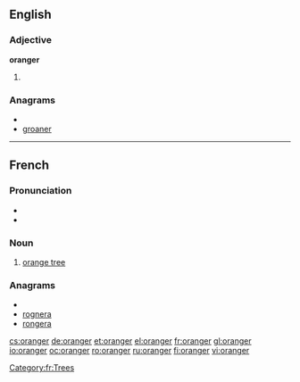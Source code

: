 ==English==

===Adjective===
'''oranger'''

# {{comparative of|[[orange]]}}

===Anagrams===
* {{alphagram|aegnorr}}
* [[groaner#English|groaner]]

----
==French==

===Pronunciation===
* {{IPA|/ɔ.ʁɑ̃.ʒe/|lang=fr}}
* {{audio|Fr-oranger.ogg|Audio}}

===Noun===
{{fr-noun|m}}

# [[orange tree]]

===Anagrams===
* {{alphagram|aegnorr}}
* [[rognera#French|rognera]]
* [[rongera#French|rongera]]

[[Category:fr:Trees]]

[[cs:oranger]]
[[de:oranger]]
[[et:oranger]]
[[el:oranger]]
[[fr:oranger]]
[[gl:oranger]]
[[io:oranger]]
[[oc:oranger]]
[[ro:oranger]]
[[ru:oranger]]
[[fi:oranger]]
[[vi:oranger]]